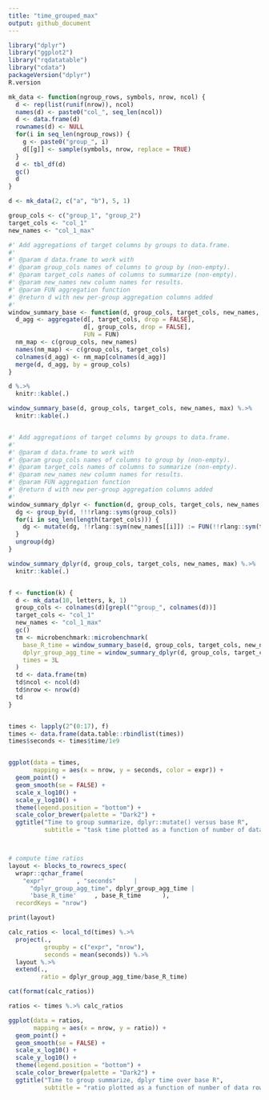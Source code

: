 ```yaml
---
title: "time_grouped_max"
output: github_document
---
```



```r
library("dplyr")
library("ggplot2")
library("rqdatatable")
library("cdata")
packageVersion("dplyr")
R.version

mk_data <- function(ngroup_rows, symbols, nrow, ncol) {
  d <- rep(list(runif(nrow)), ncol)
  names(d) <- paste0("col_", seq_len(ncol))
  d <- data.frame(d)
  rownames(d) <- NULL
  for(i in seq_len(ngroup_rows)) {
    g <- paste0("group_", i)
    d[[g]] <- sample(symbols, nrow, replace = TRUE)
  }
  d <- tbl_df(d)
  gc()
  d
}

d <- mk_data(2, c("a", "b"), 5, 1)

group_cols <- c("group_1", "group_2")
target_cols <- "col_1"
new_names <- "col_1_max"

#' Add aggregations of target columns by groups to data.frame.
#' 
#' @param d data.frame to work with
#' @param group_cols names of columns to group by (non-empty).
#' @param target_cols names of columns to summarize (non-empty).
#' @param new_names new column names for results.
#' @param FUN aggregation function
#' @return d with new per-group aggregation columns added
#'
window_summary_base <- function(d, group_cols, target_cols, new_names, FUN = max) {
  d_agg <- aggregate(d[, target_cols, drop = FALSE], 
                     d[, group_cols, drop = FALSE], 
                     FUN = FUN)
  nm_map <- c(group_cols, new_names)
  names(nm_map) <- c(group_cols, target_cols)
  colnames(d_agg) <- nm_map[colnames(d_agg)]
  merge(d, d_agg, by = group_cols)
}

d %.>%
  knitr::kable(.)

window_summary_base(d, group_cols, target_cols, new_names, max) %.>%
  knitr::kable(.)


#' Add aggregations of target columns by groups to data.frame.
#' 
#' @param d data.frame to work with
#' @param group_cols names of columns to group by (non-empty).
#' @param target_cols names of columns to summarize (non-empty).
#' @param new_names new column names for results.
#' @param FUN aggregation function
#' @return d with new per-group aggregation columns added
#'
window_summary_dplyr <- function(d, group_cols, target_cols, new_names, FUN = max) {
  dg <- group_by(d, !!!rlang::syms(group_cols)) 
  for(i in seq_len(length(target_cols))) {
    dg <- mutate(dg, !!rlang::sym(new_names[[i]]) := FUN(!!rlang::sym(target_cols[[i]])))
  }
  ungroup(dg)
}

window_summary_dplyr(d, group_cols, target_cols, new_names, max) %.>%
  knitr::kable(.)


f <- function(k) {
  d <- mk_data(10, letters, k, 1)
  group_cols <- colnames(d)[grepl("^group_", colnames(d))]
  target_cols <- "col_1"
  new_names <- "col_1_max"
  gc()
  tm <- microbenchmark::microbenchmark(
    base_R_time = window_summary_base(d, group_cols, target_cols, new_names, max),
    dplyr_group_agg_time = window_summary_dplyr(d, group_cols, target_cols, new_names, max),
    times = 3L
  )
  td <- data.frame(tm)
  td$ncol <- ncol(d)
  td$nrow <- nrow(d)
  td
}


times <- lapply(2^(0:17), f)
times <- data.frame(data.table::rbindlist(times))
times$seconds <- times$time/1e9


ggplot(data = times, 
       mapping = aes(x = nrow, y = seconds, color = expr)) + 
  geom_point() + 
  geom_smooth(se = FALSE) + 
  scale_x_log10() + 
  scale_y_log10() + 
  theme(legend.position = "bottom") +
  scale_color_brewer(palette = "Dark2") +
  ggtitle("Time to group summarize, dplyr::mutate() versus base R",
          subtitle = "task time plotted as a function of number of data rows")



# compute time ratios
layout <- blocks_to_rowrecs_spec(
  wrapr::qchar_frame(
    "expr"         , "seconds"     |
      "dplyr_group_agg_time", dplyr_group_agg_time |
      'base_R_time'     , base_R_time      ),
  recordKeys = "nrow")

print(layout)

calc_ratios <- local_td(times) %.>%
  project(., 
          groupby = c("expr", "nrow"),
          seconds = mean(seconds)) %.>%
  layout %.>%
  extend(.,
         ratio = dplyr_group_agg_time/base_R_time)

cat(format(calc_ratios))

ratios <- times %.>% calc_ratios

ggplot(data = ratios, 
       mapping = aes(x = nrow, y = ratio)) +
  geom_point() + 
  geom_smooth(se = FALSE) + 
  scale_x_log10() + 
  scale_y_log10() + 
  theme(legend.position = "bottom") +
  scale_color_brewer(palette = "Dark2") +
  ggtitle("Time to group summarize, dplyr time over base R",
          subtitle = "ratio plotted as a function of number of data rows")
```

